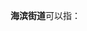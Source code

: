 '''海滨街道'''可以指：
{{PRC admin/disambig|12/01/15/001/000|12/01/16/054/000|33/03/03/003/000|35/05/02/001/000|44/08/03/006/000|44/08/83/005/000}}
{{disambig|cat=四字乡级行政区划消歧义}}